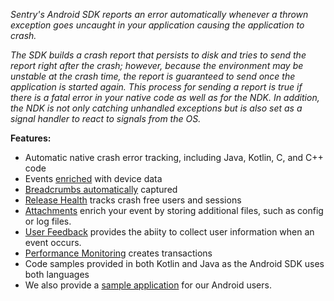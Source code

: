 <Note>

*Sentry's Android SDK reports an error automatically whenever a thrown exception goes uncaught in your application causing the application to crash.*

*The SDK builds a crash report that persists to disk and tries to send the report right after the crash; however, because the environment may be unstable at the crash time, the report is guaranteed to send once the application is started again. This process for sending a report is true if there is a fatal error in your native code as well as for the NDK. In addition, the NDK is not only catching unhandled exceptions but is also set as a signal handler to react to signals from the OS.*

</Note>

**Features:**

- Automatic native crash error tracking, including Java, Kotlin, C, and C++ code
- Events [enriched](/platforms/android/enriching-events/context/) with device data
- [Breadcrumbs automatically](/platforms/android/enriching-events/breadcrumbs/#automatic-breadcrumbs) captured
- [Release Health](/product/releases/health/) tracks crash free users and sessions
- [Attachments](/platforms/android/enriching-events/attachments/) enrich your event by storing additional files, such as config or log files.
- [User Feedback](/platforms/android/enriching-events/user-feedback/) provides the abiity to collect user information when an event occurs.
- [Performance Monitoring](/product/performance/) creates transactions
- Code samples provided in both Kotlin and Java as the Android SDK uses both languages
- We also provide a [sample application](https://github.com/getsentry/sentry-java/tree/master/sentry-samples/sentry-samples-android) for our Android users.
